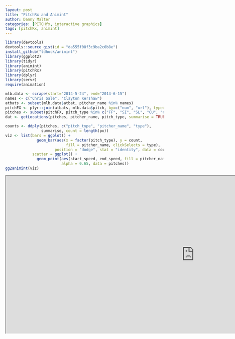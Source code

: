 ```yaml
---
layout: post
title: "PitchRx and Animint"
author: Danny Malter
categories: [PITCHfx, interactive graphics]
tags: [pitchRx, animint]
---
```



```r
library(devtools)
devtools::source_gist(id = "da555f08f3c9ba2c0b8e")
install_github("tdhock/animint")
library(ggplot2)
library(tidyr)
library(animint)
library(pitchRx)
library(dplyr)
library(servr)
require(animation)

mlb.data <- scrape(start="2014-5-24", end="2014-6-15")
names <- c("Chris Sale", "Clayton Kershaw")
atbats <- subset(mlb.data$atbat, pitcher_name %in% names)
pitchFX <- plyr::join(atbats, mlb.data$pitch, by=c("num", "url"), type="inner")
pitches <- subset(pitchFX, pitch_type %in% c("FF", "SI", "SL", "CU", "CH"))
dat <- getLocations(pitches, pitcher_name, pitch_type, summarise = TRUE)

counts <- ddply(pitches, c("pitch_type", "pitcher_name", "type"),
                summarise, count = length(px))
viz <- list(bars = ggplot() +
              geom_bar(aes(x = factor(pitch_type), y = count,
                           fill = pitcher_name, clickSelects = type),
                      position = "dodge", stat = "identity", data = counts),
            scatter = ggplot() +
              geom_point(aes(start_speed, end_speed, fill = pitcher_name, showSelected = type),
                         alpha = 0.65, data = pitches))
gg2animint(viz)
```

<iframe src="http://cpsievert.github.io/pitchRx/animint/" width="1200" height="500"> </iframe>
